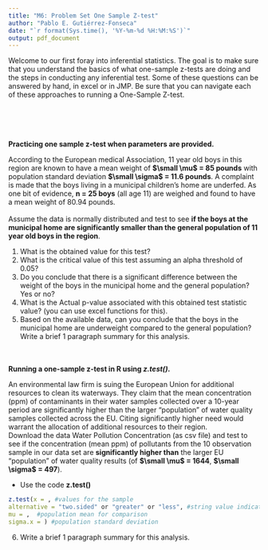 ```yaml
---
title: "M6: Problem Set One Sample Z-test"
author: "Pablo E. Gutiérrez-Fonseca"
date: "`r format(Sys.time(), '%Y-%m-%d %H:%M:%S')`"
output: pdf_document
---
```


Welcome to our first foray into inferential statistics. The goal is to make sure that you understand the basics of what one-sample z-tests are doing and the steps in conducting any inferential test. Some of these questions can be answered by hand, in excel or in
JMP. Be sure that you can navigate each of these approaches to running a One-Sample Z-test.<br />  
<br />  
<br /> 

**Practicing one sample z-test when parameters are provided.<br />** 

According to the European medical Association, 11 year old boys in this region are known to have a mean weight of **$\small \mu$ = 85 pounds** with population standard deviation **$\small \sigma$ = 11.6 pounds**. A complaint is made that the boys living in a municipal children's home are underfed. As one bit of evidence, **n = 25 boys** (all age 11) are weighed and found to have a mean weight of 80.94 pounds.<br />  
Assume the data is normally distributed and test to see **if the boys at the municipal home are significantly smaller than the general population of 11 year old boys in the region**.<br/> 

1. What is the obtained value for this test?<br />
2. What is the critical value of this test assuming an alpha threshold of 0.05?
3. Do you conclude that there is a significant difference between the weight of the boys in the
municipal home and the general population? Yes or no?
4. What is the Actual p-value associated with this obtained test statistic value? (you can use excel
functions for this).
5. Based on the available data, can you conclude that the boys in the municipal home are
underweight compared to the general population? Write a brief 1 paragraph summary for this
analysis.
<br />  
<br /> 

**Running a one-sample z-test in R using _z.test()_.**<br />

An environmental law firm is suing the European Union for additional resources to clean its waterways. They claim that the mean concentration (ppm) of contaminants in their water samples collected over a 10-year period are significantly higher than the larger "population" of water quality samples collected across the EU. Citing significantly higher need would warrant the allocation of additional resources to
their region.
<br />
Download the data Water Pollution Concentration (as csv file) and test to see if the concentration (mean ppm) of pollutants from the 10 observation sample in our data set are **significantly higher than** the larger EU "population" of water quality results (of **$\small \mu$ = 1644**, **$\small \sigma$ = 497**).

- Use the code **z.test()**
```r
z.test(x = , #values for the sample
alternative = "two.sided" or "greater" or "less", #string value indicating type of null hypothesis
mu = ,  #population mean for comparison
sigma.x = ) #population standard deviation
```

6. Write a brief 1 paragraph summary for this analysis.



